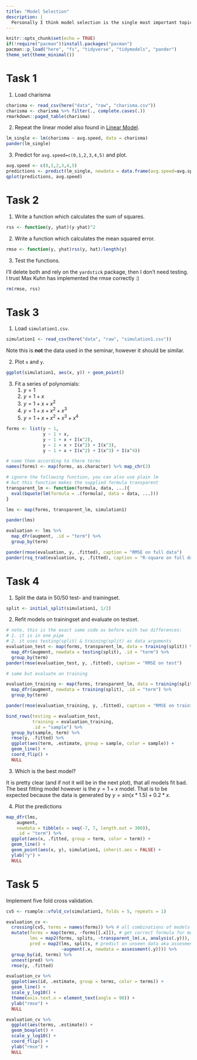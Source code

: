 ```yaml
---
title: "Model Selection"
description: |
  Personally I think model selection is the single most important topic in ML. Sadly we had only one session about it, however I might extend this topic beyond the seminars scope, becouse this is where `tidymodels` really shines.
---
```


```r
knitr::opts_chunk$set(echo = TRUE)
if(!require("pacman"))install.packages("pacman")
pacman::p_load("here", "fs", "tidyverse", "tidymodels", "pander")
theme_set(theme_minimal())
```

# Task 1

1. Load charisma

```r
charisma <- read_csv(here("data", "raw", "charisma.csv"))
charisma <- charisma %>% filter(., complete.cases(.))
rmarkdown::paged_table(charisma)
```

2. Repeat the linear model also found in [Linear Model](lm.html).

```r
lm_single <- lm(charisma ~ avg.speed, data = charisma)
pander(lm_single)
```

3. Predict for `avg.speed=c(0,1,2,3,4,5)` and plot.

```r
avg.speed <- c(0,1,2,3,4,5)
predictions <- predict(lm_single, newdata = data.frame(avg.speed=avg.speed))
qplot(predictions, avg.speed)
```

# Task 2

1. Write a function which calculates the sum of squares.

```r
rss <- function(y, yhat)(y-yhat)^2
```

2. Write a function which calculates the mean squared error.

```r
rmse <- function(y, yhat)rss(y, hat)/length(y)
```

3. Test the functions.

I'll delete both and rely on the `yardstick` package, then I don't need testing. I trust Max Kuhn has implemented the rmse correctly :)

```r
rm(rmse, rss)
```


# Task 3

1. Load `simulation1.csv`.

```r
simulation1 <- read_csv(here("data", "raw", "simulation1.csv"))
```

Note this is **not** the data used in the seminar, however it should be similar.

2. Plot `x` and `y`.

```r
ggplot(simulation1, aes(x, y)) + geom_point()
```

3. Fit a series of polynomials:
    1. $y = 1$
    2. $y = 1 + x$
    3. $y = 1 + x + x^2$
    4. $y = 1 + x + x^2 + x^3$
    5. $y = 1 + x + x^2 + x^3 + x^4$

```r
forms <- list(y ~ 1,
              y ~ 1 + x,
              y ~ 1 + x + I(x^2),
              y ~ 1 + x + I(x^2) + I(x^3),
              y ~ 1 + x + I(x^2) + I(x^3) + I(x^4))

# name them according to there terms
names(forms) <- map(forms, as.character) %>% map_chr(3)

# ignore the following function, you can also use plain lm
# but this function makes the supplied formula transparent
transparent_lm <- function(formula, data, ...){
  eval(bquote(lm(formula = .(formula), data = data, ...)))
}

lms <- map(forms, transparent_lm, simulation1)

pander(lms)
```

```r
evaluation <- lms %>%
  map_dfr(augment, .id = "term") %>%
  group_by(term)

pander(rmse(evaluation, y, .fitted), caption = "RMSE on full data")
pander(rsq_trad(evaluation, y, .fitted), caption = "R-square on full data")
```

# Task 4

1. Split the data in 50/50 test- and trainingset.

```r
split <- initial_split(simulation1, 1/2)
```

2. Refit models on trainingset and evaluate on testset.

```r
# note, this is the exact same code as before with two differences:
# 1. it is in one pipe
# 2. it uses testing(split) & training(split) as data arguments
evaluation_test <- map(forms, transparent_lm, data = training(split)) %>%
  map_dfr(augment, newdata = testing(split), .id = "term") %>%
  group_by(term)
pander(rmse(evaluation_test, y, .fitted), caption = "RMSE on test")

# same but evaluate on training

evaluation_training <- map(forms, transparent_lm, data = training(split)) %>%
  map_dfr(augment, newdata = training(split), .id = "term") %>%
  group_by(term)

pander(rmse(evaluation_training, y, .fitted), caption = "RMSE on training")
```

```r
bind_rows(testing = evaluation_test,
          training = evaluation_training,
          .id = "sample") %>% 
  group_by(sample, term) %>% 
  rmse(y, .fitted) %>% 
  ggplot(aes(term, .estimate, group = sample, color = sample)) +
  geom_line() + 
  coord_flip() +
  NULL
```

3. Which is the best model?

It is pretty clear (and if not it will be in the next plot), that all models fit bad. The best fitting model however is the $y = 1 + x$ model. That is to be expected because the data is generated by $y = sin(x*1.5) + 0.2*x$.

4. Plot the predictions

```r
map_dfr(lms,
    augment,
    newdata = tibble(x = seq(-7, 7, length.out = 300)),
    .id = "term") %>% 
  ggplot(aes(x, .fitted, group = term, color = term)) + 
  geom_line() +
  geom_point(aes(x, y), simulation1, inherit.aes = FALSE) +
  ylab("y") +
  NULL
```

# Task 5

Implement five fold cross validation.

```r
cv5 <- rsample::vfold_cv(simulation1, folds = 5, repeats = 1)

evaluation_cv <- 
  crossing(cv5, terms = names(forms)) %>% # all combinations of models + folds
  mutate(forms = map(terms, ~forms[[.x]]), # get correct formula for model
         lms = map2(forms, splits, ~transparent_lm(.x, analysis(.y))), # fit
         pred = map2(lms, splits, # predict on unseen data aka assesment
                     ~augment(.x, newdata = assessment(.y)))) %>% 
  group_by(id, terms) %>% 
  unnest(pred) %>% 
  rmse(y, .fitted)

evaluation_cv %>% 
  ggplot(aes(id, .estimate, group = terms, color = terms)) +
  geom_line() +
  scale_y_log10() +
  theme(axis.text.x = element_text(angle = 90)) +
  ylab("rmse") +
  NULL

evaluation_cv %>% 
  ggplot(aes(terms, .estimate)) +
  geom_boxplot() +
  scale_y_log10() +
  coord_flip() +
  ylab("rmse") +
  NULL
```

